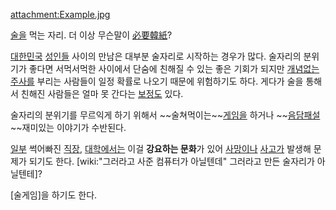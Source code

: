attachment:Example.jpg

[[술]]을 먹는 자리. 더 이상 무슨말이 [[必要韓紙]]?

[[대한민국]] [[성인]]들 사이의 만남은 대부분 술자리로 시작하는 경우가 많다.
술자리의 분위기가 좋다면 서먹서먹한 사이에서 단숨에 친해질 수 있는 좋은 기회가 되지만 [[개념]]없는 [[주사]]를 부리는 사람들이 일정 확률로 나오기 때문에 위험하기도 하다. 게다가 술을 통해서 친해진 사람들은 얼마 못 간다는 [[보정]]도 있다.

술자리의 분위기를 무르익게 하기 위해서 ~~술쳐먹이는~~[[게임]]을 하거나 ~~[[음담패설]]~~재미있는 이야기가 수반된다.

[[일부]] 썩어빠진 [[직장]], [[대학]]에서는 이걸 '''강요하는 문화'''가 있어 [[사망]]이나 [[사고]]가 발생해 문제가 되기도 한다.
[wiki:"그러라고 사준 컴퓨터가 아닐텐데" 그러라고 만든 술자리가 아닐텐테]?

[술게임]을 하기도 한다.
